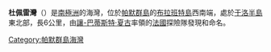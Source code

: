 {{coord|64|27|S|62|41|W|source:GNIS|display=title}}

'''杜佩雷灣'''（{{lang-en|Duperré Bay}}）是[[南極洲|南極洲]]的海灣，位於[[帕默群島|帕默群島]]的[[布拉班特島|布拉班特島]]西南端，處於[[于洛半島|于洛半島]]東北部，長6公里，由[[讓-巴蒂斯特·夏古|讓-巴蒂斯特·夏古]]率領的[[法國|法國]]探險隊發現和命名。

{{DEFAULTSORT:Duperré Bay}}
[[Category:帕默群島海灣|Category:帕默群島海灣]]


{{PalmerArchipelago-geo-stub}}